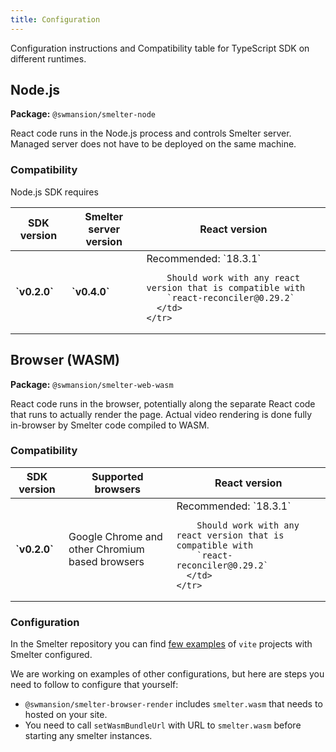 ```yaml
---
title: Configuration
---
```


Configuration instructions and Compatibility table for TypeScript SDK
on different runtimes.

## Node.js

**Package:** `@swmansion/smelter-node`

React code runs in the Node.js process and controls Smelter server.
Managed server does not have to be deployed on the same machine.

### Compatibility

Node.js SDK requires

<table>
  <thead>
    <tr>
      <th>SDK version</th>
      <th>Smelter server version</th>
      <th>React version</th>
    </tr>
  </thead>
  <tbody>
    <tr>
      <td><strong>`v0.2.0`</strong></td>
      <td><strong>`v0.4.0`</strong></td>
      <td>
        Recommended: `18.3.1`

        Should work with any react version that is compatible with
        `react-reconciler@0.29.2`
      </td>
    </tr>
  </tbody>
</table>

## Browser (WASM)

**Package:** `@swmansion/smelter-web-wasm`

React code runs in the browser, potentially along the separate React
code that runs to actually render the page. Actual video rendering
is done fully in-browser by Smelter code compiled to WASM.

### Compatibility

<table>
  <thead>
    <tr>
      <th>SDK version</th>
      <th>Supported browsers</th>
      <th>React version</th>
    </tr>
  </thead>
  <tbody>
    <tr>
      <td><strong>`v0.2.0`</strong></td>
      <td>
        Google Chrome and other Chromium based browsers
      </td>
      <td>
        Recommended: `18.3.1`

        Should work with any react version that is compatible with
        `react-reconciler@0.29.2`
      </td>
    </tr>
  </tbody>
</table>


### Configuration

In the Smelter repository you can find [few examples](https://github.com/software-mansion/smelter/tree/master/demos)
of `vite` projects with Smelter configured.

We are working on examples of other configurations, but here are steps you need to follow
to configure that yourself:
- `@swmansion/smelter-browser-render` includes `smelter.wasm` that needs to hosted on your site.
- You need to call `setWasmBundleUrl` with URL to `smelter.wasm` before starting any smelter instances.

